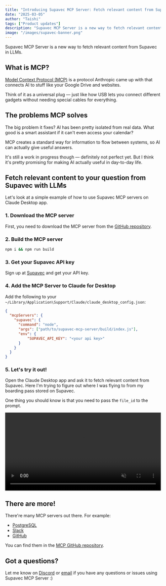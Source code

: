 ```yaml
---
title: "Introducing Supavec MCP Server: Fetch relevant content from Supavec in LLMs"
date: "2025-03-05"
author: "Taishi"
tags: ["Product updates"]
description: "Supavec MCP Server is a new way to fetch relevant content from Supavec in LLMs"
image: "/images/supavec-banner.png"
---
```


Supavec MCP Server is a new way to fetch relevant content from Supavec in LLMs.

## What is MCP?


[Model Context Protocol (MCP)](https://www.anthropic.com/news/model-context-protocol) is a protocol Anthropic came up with that connects AI to stuff like your Google Drive and websites.

Think of it as a universal plug — just like how USB lets you connect different gadgets without needing special cables for everything.

## The problems MCP solves

The big problem it fixes? AI has been pretty isolated from real data. What good is a smart assistant if it can't even access your calendar?

MCP creates a standard way for information to flow between systems, so AI can actually give useful answers.

It's still a work in progress though — definitely not perfect yet. But I think it's pretty promising for making AI actually useful in day-to-day life. 

## Fetch relevant content to your question from Supavec with LLMs

Let's look at a simple example of how to use Supavec MCP servers on Claude Desktop app.

### 1. Download the MCP server

First, you need to download the MCP server from the [GitHub repository](https://github.com/supavec/mcp-server).

### 2. Build the MCP server

```bash
npm i && npm run build
```

### 3. Get your Supavec API key

Sign up at [Supavec](https://www.supavec.com) and get your API key.

### 4. Add the MCP Server to Claude for Desktop

Add the following to your `~/Library/Application\Support/Claude/claude_desktop_config.json`:

```json
{
  "mcpServers": {
    "supavec": {
      "command": "node",
      "args": ["path/to/supavec-mcp-server/build/index.js"],
      "env": {
          "SUPAVEC_API_KEY": "<your api key>"
      }
    }
  }
}
```

### 5. Let's try it out!

Open the Claude Desktop app and ask it to fetch relevant content from Supavec. Here I'm trying to figure out where I was flying to from my boarding pass stored on Supavec.

One thing you should know is that you need to pass the `file_id` to the prompt.

<video src="https://qxxlcbvvszqlusrmczke.supabase.co/storage/v1/object/public/public-files/mcp-demo.mp4" autoplay playsinline loop muted width="100%" className="rounded-lg">Your browser does not support the video tag.</video>

## There are more!

There're many MCP servers out there. For example:
- [PostgreSQL](https://github.com/modelcontextprotocol/servers/tree/main/src/postgres)
- [Slack](https://github.com/modelcontextprotocol/servers/tree/main/src/slack)
- [GitHub](https://github.com/modelcontextprotocol/servers/tree/main/src/github)

You can find them in the [MCP GitHub repository](https://github.com/modelcontextprotocol/servers).

## Got a questions?

Let me know on [Discord](https://support.myapps.ai) or [email](mailto:hello@supavec.com) if you have any questions or issues using Supavec MCP Server :)
